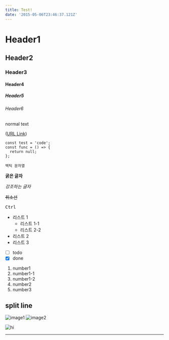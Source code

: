 ```yaml
---
title: Test!
date: '2015-05-06T23:46:37.121Z'
---
```



# Header1

## Header2

### Header3

#### Header4

##### Header5

###### Header6

normal text

([URL Link](https://en.wikipedia.org/wiki/Salted_duck_egg))

```tsx
const test = 'code';
const func = () => {
  return null;
};
```

`백틱 문자열`

**굵은 글자**

_강조하는 글자_

~~취소선~~

<Kbd>Ctrl</Kbd>

- 리스트 1
  - 리스트 1-1
  - 리스트 2-2
- 리스트 2
- 리스트 3

- [ ] todo
- [x] done

1. number1
2. number1-1
3. number1-2
4. number2
5. number3

## split line

![image1](./test.png)
![image2](../../../images/icon.png)

<img src={testPng} alt="hi" />

---
